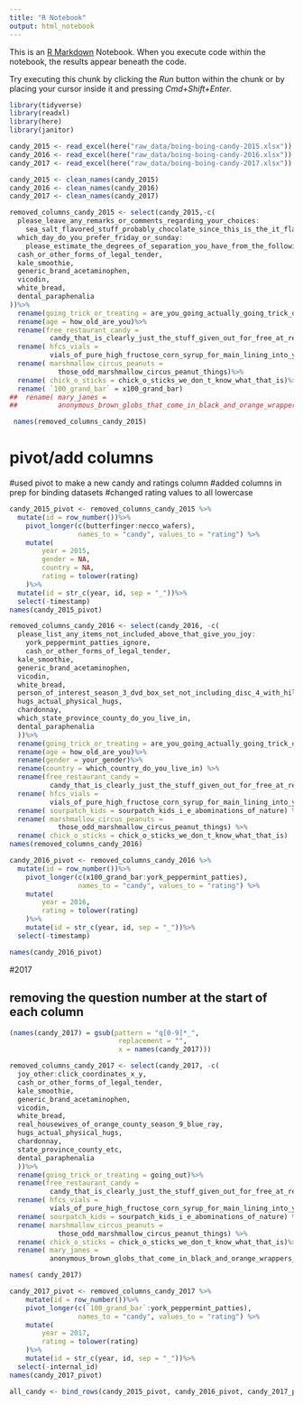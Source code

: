 ```yaml
---
title: "R Notebook"
output: html_notebook
---
```


This is an [R Markdown](http://rmarkdown.rstudio.com) Notebook. When you execute code within the notebook, the results appear beneath the code. 

Try executing this chunk by clicking the *Run* button within the chunk or by placing your cursor inside it and pressing *Cmd+Shift+Enter*. 

```r

library(tidyverse)
library(readxl)
library(here)
library(janitor)
```

```r
candy_2015 <- read_excel(here("raw_data/boing-boing-candy-2015.xlsx"))
candy_2016 <- read_excel(here("raw_data/boing-boing-candy-2016.xlsx"))
candy_2017 <- read_excel(here("raw_data/boing-boing-candy-2017.xlsx"))
```

```r
candy_2015 <- clean_names(candy_2015)
candy_2016 <- clean_names(candy_2016)
candy_2017 <- clean_names(candy_2017)
```



```r
removed_columns_candy_2015 <- select(candy_2015,-c(
  please_leave_any_remarks_or_comments_regarding_your_choices:
    sea_salt_flavored_stuff_probably_chocolate_since_this_is_the_it_flavor_of_the_year,
  which_day_do_you_prefer_friday_or_sunday:
    please_estimate_the_degrees_of_separation_you_have_from_the_following_folks_beyonce_knowles,
  cash_or_other_forms_of_legal_tender,
  kale_smoothie,
  generic_brand_acetaminophen,
  vicodin,
  white_bread,
  dental_paraphenalia
))%>%
  rename(going_trick_or_treating = are_you_going_actually_going_trick_or_treating_yourself)%>%
  rename(age = how_old_are_you)%>%
  rename(free_restaurant_candy =
          candy_that_is_clearly_just_the_stuff_given_out_for_free_at_restaurants) %>%
  rename( hfcs_vials = 
          vials_of_pure_high_fructose_corn_syrup_for_main_lining_into_your_vein ) %>%
  rename( marshmallow_circus_peanuts = 
            those_odd_marshmallow_circus_peanut_things)%>%
  rename( chick_o_sticks = chick_o_sticks_we_don_t_know_what_that_is)%>%
  rename( `100_grand_bar` = x100_grand_bar)
##  rename( mary_janes = 
##          anonymous_brown_globs_that_come_in_black_and_orange_wrappers)

 names(removed_columns_candy_2015)
```
# pivot/add columns
#used pivot to make a new candy and ratings column
#added columns in prep for binding datasets
#changed rating values to all lowercase


```r
candy_2015_pivot <- removed_columns_candy_2015 %>%
  mutate(id = row_number())%>%
    pivot_longer(c(butterfinger:necco_wafers),
                 names_to = "candy", values_to = "rating") %>%
    mutate(
        year = 2015,
        gender = NA,
        country = NA,
        rating = tolower(rating)
    )%>%
  mutate(id = str_c(year, id, sep = "_"))%>%
  select(-timestamp)
names(candy_2015_pivot)

```



```r
removed_columns_candy_2016 <- select(candy_2016, -c(
  please_list_any_items_not_included_above_that_give_you_joy:
    york_peppermint_patties_ignore,
    cash_or_other_forms_of_legal_tender,
  kale_smoothie,
  generic_brand_acetaminophen,
  vicodin,
  white_bread,
  person_of_interest_season_3_dvd_box_set_not_including_disc_4_with_hilarious_outtakes,
  hugs_actual_physical_hugs,
  chardonnay,
  which_state_province_county_do_you_live_in,
  dental_paraphenalia
  ))%>%
  rename(going_trick_or_treating = are_you_going_actually_going_trick_or_treating_yourself)%>%
  rename(age = how_old_are_you)%>%
  rename(gender = your_gender)%>%
  rename(country = which_country_do_you_live_in) %>%
  rename(free_restaurant_candy =
          candy_that_is_clearly_just_the_stuff_given_out_for_free_at_restaurants) %>%
  rename( hfcs_vials = 
          vials_of_pure_high_fructose_corn_syrup_for_main_lining_into_your_vein ) %>%
  rename( sourpatch_kids = sourpatch_kids_i_e_abominations_of_nature) %>%
  rename( marshmallow_circus_peanuts = 
            those_odd_marshmallow_circus_peanut_things) %>%
  rename( chick_o_sticks = chick_o_sticks_we_don_t_know_what_that_is)
names(removed_columns_candy_2016)
```


```r
candy_2016_pivot <- removed_columns_candy_2016 %>%
  mutate(id = row_number())%>%
    pivot_longer(c(x100_grand_bar:york_peppermint_patties),
                 names_to = "candy", values_to = "rating") %>%
    mutate(
        year = 2016,
        rating = tolower(rating)
    )%>%
    mutate(id = str_c(year, id, sep = "_"))%>%
  select(-timestamp)

names(candy_2016_pivot)
```


#2017

## removing the question number at the start of each column
```r
(names(candy_2017) = gsub(pattern = "q[0-9]*_",
                           replacement = "",
                           x = names(candy_2017)))
```

```r
removed_columns_candy_2017 <- select(candy_2017, -c(
  joy_other:click_coordinates_x_y,
  cash_or_other_forms_of_legal_tender,
  kale_smoothie,
  generic_brand_acetaminophen,
  vicodin,
  white_bread,
  real_housewives_of_orange_county_season_9_blue_ray,
  hugs_actual_physical_hugs,
  chardonnay,
  state_province_county_etc,
  dental_paraphenalia
  ))%>%
  rename(going_trick_or_treating = going_out)%>%
  rename(free_restaurant_candy =
          candy_that_is_clearly_just_the_stuff_given_out_for_free_at_restaurants) %>%
  rename( hfcs_vials = 
          vials_of_pure_high_fructose_corn_syrup_for_main_lining_into_your_vein ) %>%
  rename( sourpatch_kids = sourpatch_kids_i_e_abominations_of_nature) %>%
  rename( marshmallow_circus_peanuts = 
            those_odd_marshmallow_circus_peanut_things) %>%
  rename( chick_o_sticks = chick_o_sticks_we_don_t_know_what_that_is)%>%
  rename( mary_janes = 
          anonymous_brown_globs_that_come_in_black_and_orange_wrappers_a_k_a_mary_janes)

names( candy_2017)
```

```r
candy_2017_pivot <- removed_columns_candy_2017 %>%
    mutate(id = row_number())%>%
    pivot_longer(c(`100_grand_bar`:york_peppermint_patties),
                 names_to = "candy", values_to = "rating") %>%
    mutate(
        year = 2017,
        rating = tolower(rating)
    )%>%
    mutate(id = str_c(year, id, sep = "_"))%>%
  select(-internal_id)
names(candy_2017_pivot)
```

```r
all_candy <- bind_rows(candy_2015_pivot, candy_2016_pivot, candy_2017_pivot)

```

